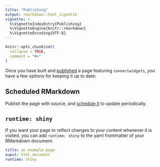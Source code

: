 ```yaml
---
title: "Publishing"
output: rmarkdown::html_vignette
vignette: >
  %\VignetteIndexEntry{Publishing}
  %\VignetteEngine{knitr::rmarkdown}
  %\VignetteEncoding{UTF-8}
---   
```


```r
knitr::opts_chunk$set(
  collapse = TRUE,
  comment = "#>"
)
```

Once you have built and [published](https://docs.posit.co/connect/user/publishing/#publishing-documents)
a page featuring `connectwidgets`, you have a few options for keeping it up to date:

## Scheduled RMarkdown

Publish the page with source, and [schedule it](https://docs.posit.co/connect/user/scheduling/#schedule-type)
to update periodically.

## `runtime: shiny`

If you want your page to reflect changes to your content whenever it is visited,
you can add `runtime: shiny` to the yaml frontmatter of your RMarkdown document.

``` .yaml
title: an example page
ouput: html_document
runtime: shiny
```
